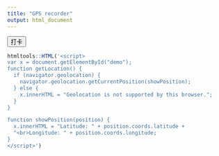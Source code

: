 ```yaml
---
title: "GPS recorder"
output: html_document
---
```


<button id="checkInBtn" type="button" class="btn btn-primary" onclick="getLocation()">打卡</button>

<div id="demo"></div>

```r
htmltools::HTML('<script>
var x = document.getElementById("demo");
function getLocation() {
  if (navigator.geolocation) {
    navigator.geolocation.getCurrentPosition(showPosition);
  } else {
    x.innerHTML = "Geolocation is not supported by this browser.";
  }
}

function showPosition(position) {
  x.innerHTML = "Latitude: " + position.coords.latitude +
  "<br>Longitude: " + position.coords.longitude;
}
</script>')

```

